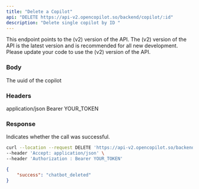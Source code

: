---
title: "Delete a Copilot"
api: "DELETE https://api-v2.opencopilot.so/backend/copilot/:id"
description: "Delete single copilot by ID "
---

<Warning>
This endpoint points to the (v2) version of the API. The (v2) version of the API is the latest version and is recommended for all new development. Please update your code to use the (v2) version of the API.
</Warning>



### Body

<ParamField path="id" type="string">
  The uuid of the copilot
</ParamField>

### Headers

<ParamField path="header" name="Accept" type="string">
  application/json
</ParamField>

<ParamField path="header" name="Authorization" type="string">
  Bearer YOUR_TOKEN
</ParamField>

### Response

<ResponseField name="success" type="string">
  Indicates whether the call was successful.
</ResponseField>

<RequestExample>

```bash Example Request
curl --location --request DELETE 'https://api-v2.opencopilot.so/backend/copilot/:id' \
--header 'Accept: application/json' \
--header 'Authorization : Bearer YOUR_TOKEN'
```

</RequestExample>

<ResponseExample>

```json Response
{
    "success": "chatbot_deleted"
}
```

</ResponseExample>

